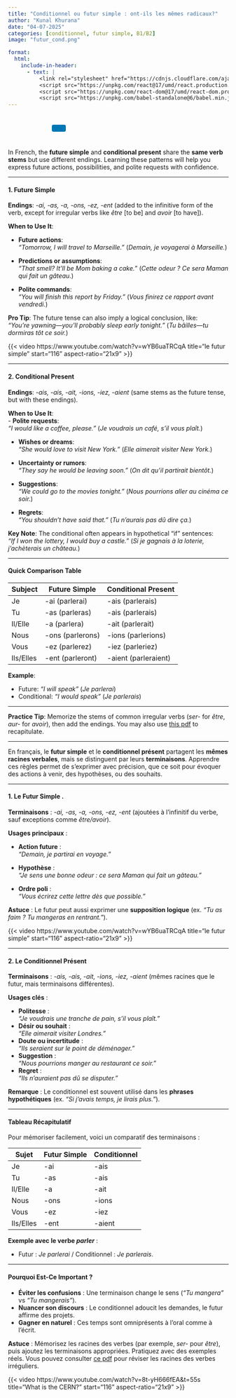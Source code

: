 ```yaml
---
title: "Conditionnel ou futur simple : ont-ils les mêmes radicaux?"
author: "Kunal Khurana"
date: "04-07-2025"
categories: [conditionnel, futur simple, B1/B2]
image: "futur_cond.png"

format:
  html:
    include-in-header:
      - text: |
          <link rel="stylesheet" href="https://cdnjs.cloudflare.com/ajax/libs/font-awesome/6.0.0/css/all.min.css">
          <script src="https://unpkg.com/react@17/umd/react.production.min.js"></script>
          <script src="https://unpkg.com/react-dom@17/umd/react-dom.production.min.js"></script>
          <script src="https://unpkg.com/babel-standalone@6/babel.min.js"></script>
---
```


::: {style="text-align: left; padding: 10px;"}
<a href="mailto:frenchwithkunal@gmail.com" target="_blank" style="margin: 0 10px; color: #000;"><i class="fas fa-envelope fa-lg"></i></a> <a href="https://www.instagram.com/frenchwithkunal" target="_blank" style="margin: 0 10px; color: #E1306C;"><i class="fab fa-instagram fa-lg"></i></a> <a href="https://frenchwithkunal.ca" target="_blank" style="margin: 0 10px; color: #0077b5;"><i class="fas fa-globe fa-lg"></i></a> <a href="https://whatsapp.com/channel/0029Vb57n2e7dmegpjYpyi3V" target="_blank" style="margin: 0 10px; color: #25D366;"><i class="fab fa-whatsapp fa-lg"></i></a> <button onclick="copyLink()" style="background-color: #0077b5; color: white; padding: 8px 16px; border: none; border-radius: 4px; cursor: pointer; margin-left: 10px;"> <i class="fas fa-copy"></i> </button> [Link copied!]{#copy-message style="margin-left: 10px; color: green; display: none;"}
:::

::: {#react-root}
:::

```{=html}
<script type="text/babel">
 const ProfilePage = () => {
  const { useState, useEffect } = React;
  const [redirectCounter, setRedirectCounter] = useState(4);
  const [isRedirecting, setIsRedirecting] = useState(false);

  const isFrench = document.documentElement.lang === "fr";

  const translations = {
    noAccess: isFrench 
      ? "Vous n'avez pas accès à cette page. Si vous pensez que vous avez accès, veuillez <a href='https://frenchwithkunal.ca/login.html'>vous connecter</a>."
      : "You don't have access to this page. If you think you have, kindly <a href='https://frenchwithkunal.ca/login.html'>login</a>.",
    subscribe: isFrench
      ? "Veuillez vous abonner pour obtenir l'accès."
      : "Please subscribe to gain access.",
    redirecting: isFrench
      ? `Redirection vers la page d'abonnement dans ${redirectCounter} secondes...`
      : `Redirecting to subscription page in ${redirectCounter} seconds...`
  };

  const refreshToken = async () => {
    const storedRefreshToken = localStorage.getItem("refreshToken");

    if (!storedRefreshToken) {
      window.location.href = "/login.html";
      return null;
    }

    try {
      const response = await fetch("https://frenchwithkunal-cdf6ea3f88ce.herokuapp.com/api/v1/auth/refresh-token", {
        method: "POST",
        headers: {
          "Content-Type": "application/json",
        },
        body: JSON.stringify({ refreshToken: storedRefreshToken }),
      });

      if (!response.ok) {
        localStorage.removeItem("accessToken");
        localStorage.removeItem("refreshToken");
        window.location.href = "/login.html";
        return null;
      }

      const data = await response.json();
      localStorage.setItem("accessToken", data.accessToken);
      return data.accessToken;
    } catch (error) {
      localStorage.removeItem("accessToken");
      localStorage.removeItem("refreshToken");
      window.location.href = "/login.html";
      return null;
    }
  };

  const fetchWithAuth = async (url, options = {}) => {
    let accessToken = localStorage.getItem("accessToken");

    options.headers = {
      ...options.headers,
      Authorization: `Bearer ${accessToken}`,
      "Content-Type": "application/json",
    };

    let response = await fetch(url, options);

    if (response.status === 401) {
      console.log("Access token expired, attempting to refresh...");

      // Refresh token
      accessToken = await refreshToken();

      if (!accessToken) return null;

      options.headers.Authorization = `Bearer ${accessToken}`;
      response = await fetch(url, options);
    }

    return response.json();
  };

  const showNoAccessMessage = () => {
    setIsRedirecting(true);
    
    const noAccessMessage = `
      <div style="text-align: center; padding: 20px;">
        <h2>${translations.noAccess}</h2>
        <p>${translations.subscribe}</p>
        <p>${translations.redirecting}</p>
      </div>
    `;
    document.body.innerHTML = noAccessMessage;
    
    // Start countdown and redirect
    const redirectInterval = setInterval(() => {
      setRedirectCounter((prev) => {
        const newCounter = prev - 1;
        if (newCounter <= 0) {
          clearInterval(redirectInterval);
          window.location.href = "https://learn.frenchwithkunal.ca/subscription";
        }
        
        // Update the countdown text
        const countdownElement = document.querySelector('p:last-child');
        if (countdownElement) {
          countdownElement.textContent = isFrench
            ? `Redirection vers la page d'abonnement dans ${newCounter} secondes...`
            : `Redirecting to subscription page in ${newCounter} seconds...`;
        }
        
        return newCounter;
      });
    }, 1000);
  };

  useEffect(() => {
    const storedToken = localStorage.getItem('accessToken');

    if(!storedToken) {
      showNoAccessMessage();
    } else {
      const fetchData = async() => {
        const data = await fetchWithAuth("https://frenchwithkunal-cdf6ea3f88ce.herokuapp.com/api/v1/auth/me", {
          method: "POST",
        });

        if (data && data.data && data.data.hasAccess) {
          console.log(data);
        } else {
          showNoAccessMessage();
        }
      };
      fetchData();
    }
  }, []);

  return (
    <div></div>
  );
};

ReactDOM.render(
  <ProfilePage />,
  document.getElementById('react-root')
);
 </script>
```

::: {.content-visible when-profile="english"}
In French, the **future simple** and **conditional present** share the **same verb stems** but use different endings. Learning these patterns will help you express future actions, possibilities, and polite requests with confidence.

------------------------------------------------------------------------

#### **1. Future Simple**

**Endings**: *-ai, -as, -a, -ons, -ez, -ent* (added to the infinitive form of the verb, except for irregular verbs like *être* \[to be\] and *avoir* \[to have\]).

**When to Use It**:

-   **Future actions**:\
    *"Tomorrow, I will travel to Marseille."* (*Demain, je voyagerai à Marseille.*)

-   **Predictions or assumptions**:\
    *"That smell? It’ll be Mom baking a cake."* (*Cette odeur ? Ce sera Maman qui fait un gâteau.*)

-   **Polite commands**:\
    *"You will finish this report by Friday."* (*Vous finirez ce rapport avant vendredi.*)

**Pro Tip**: The future tense can also imply a logical conclusion, like:\
*"You’re yawning—you’ll probably sleep early tonight."* (*Tu bâilles—tu dormiras tôt ce soir.*)

{{< video https://www.youtube.com/watch?v=wYB6uaTRCqA
    title="le futur simple"
    start="116"
    aspect-ratio="21x9" 
>}}

------------------------------------------------------------------------

#### **2. Conditional Present**

**Endings**: *-ais, -ais, -ait, -ions, -iez, -aient* (same stems as the future tense, but with these endings).

**When to Use It**:\
- **Polite requests**:\
*"I would like a coffee, please."* (*Je voudrais un café, s’il vous plaît.*)

-   **Wishes or dreams**:\
    *"She would love to visit New York."* (*Elle aimerait visiter New York.*)

-   **Uncertainty or rumors**:\
    *"They say he would be leaving soon."* (*On dit qu’il partirait bientôt.*)

-   **Suggestions**:\
    *"We could go to the movies tonight."* (*Nous pourrions aller au cinéma ce soir.*)

-   **Regrets**:\
    *"You shouldn’t have said that."* (*Tu n’aurais pas dû dire ça.*)

**Key Note**: The conditional often appears in hypothetical "if" sentences:\
*"If I won the lottery, I would buy a castle."* (*Si je gagnais à la loterie, j’achèterais un château.*)

------------------------------------------------------------------------

#### **Quick Comparison Table**

| Subject   | Future Simple    | Conditional Present  |
|-----------|------------------|----------------------|
| Je        | -ai (parlerai)   | -ais (parlerais)     |
| Tu        | -as (parleras)   | -ais (parlerais)     |
| Il/Elle   | -a (parlera)     | -ait (parlerait)     |
| Nous      | -ons (parlerons) | -ions (parlerions)   |
| Vous      | -ez (parlerez)   | -iez (parleriez)     |
| Ils/Elles | -ent (parleront) | -aient (parleraient) |

**Example**:

-   Future: *"I will speak"* (*Je parlerai*)\
-   Conditional: *"I would speak"* (*Je parlerais*)

------------------------------------------------------------------------

**Practice Tip**: Memorize the stems of common irregular verbs (*ser-* for *être*, *aur-* for *avoir*), then add the endings. You may also use [this pdf](https://drive.google.com/file/d/1plvF5n2K3BfT9oW9LshlCZQrnU4EEAaZ/view?usp=drive_link) to recapitulate.

------------------------------------------------------------------------
:::

::: {.content-visible when-profile="french"}
En français, le **futur simple** et le **conditionnel présent** partagent les **mêmes racines verbales**, mais se distinguent par leurs **terminaisons**. Apprendre ces règles permet de s’exprimer avec précision, que ce soit pour évoquer des actions à venir, des hypothèses, ou des souhaits.

------------------------------------------------------------------------

#### **1. Le Futur Simple** .

**Terminaisons** : *-ai, -as, -a, -ons, -ez, -ent* (ajoutées à l’infinitif du verbe, sauf exceptions comme *être/avoir*).

**Usages principaux** :

-   **Action future** :\
    *"Demain, je partirai en voyage."*

-   **Hypothèse** :\
    *"Je sens une bonne odeur : ce sera Maman qui fait un gâteau."*

-   **Ordre poli** :\
    *"Vous écrirez cette lettre dès que possible."*

**Astuce** : Le futur peut aussi exprimer une **supposition logique** (ex. *"Tu as faim ? Tu mangeras en rentrant."*).


{{< video https://www.youtube.com/watch?v=wYB6uaTRCqA
    title="le futur simple"
    start="116"
    aspect-ratio="21x9" 
>}}

------------------------------------------------------------------------

#### **2. Le Conditionnel Présent**

**Terminaisons** : *-ais, -ais, -ait, -ions, -iez, -aient* (mêmes racines que le futur, mais terminaisons différentes).

**Usages clés** :

-   **Politesse** :\
    *"Je voudrais une tranche de pain, s’il vous plaît."*\
-   **Désir ou souhait** :\
    *"Elle aimerait visiter Londres."*\
-   **Doute ou incertitude** :\
    *"Ils seraient sur le point de déménager."*\
-   **Suggestion** :\
    *"Nous pourrions manger au restaurant ce soir."*\
-   **Regret** :\
    *"Ils n’auraient pas dû se disputer."*

**Remarque** : Le conditionnel est souvent utilisé dans les **phrases hypothétiques** (ex. *"Si j’avais temps, je lirais plus."*).

------------------------------------------------------------------------

#### **Tableau Récapitulatif**

Pour mémoriser facilement, voici un comparatif des terminaisons :

| Sujet     | Futur Simple | Conditionnel |
|-----------|--------------|--------------|
| Je        | -ai          | -ais         |
| Tu        | -as          | -ais         |
| Il/Elle   | -a           | -ait         |
| Nous      | -ons         | -ions        |
| Vous      | -ez          | -iez         |
| Ils/Elles | -ent         | -aient       |

**Exemple avec le verbe *parler*** :

-   Futur : *Je parlerai* / Conditionnel : *Je parlerais*.

------------------------------------------------------------------------

#### **Pourquoi Est-Ce Important ?**

-   **Éviter les confusions** : Une terminaison change le sens (*"Tu mangera"* vs *"Tu mangerais"*).\
-   **Nuancer son discours** : Le conditionnel adoucit les demandes, le futur affirme des projets.\
-   **Gagner en naturel** : Ces temps sont omniprésents à l’oral comme à l’écrit.

**Astuce** : Mémorisez les racines des verbes (par exemple, *ser-* pour *être*), puis ajoutez les terminaisons appropriées. Pratiquez avec des exemples réels. Vous pouvez consulter [ce pdf](https://drive.google.com/file/d/1plvF5n2K3BfT9oW9LshlCZQrnU4EEAaZ/view?usp=drive_link) pour réviser les racines des verbes irréguliers.

:::


{{< video https://www.youtube.com/watch?v=8t-yH666fEA&t=55s
    title="What is the CERN?"
    start="116"
    aspect-ratio="21x9" 
>}}